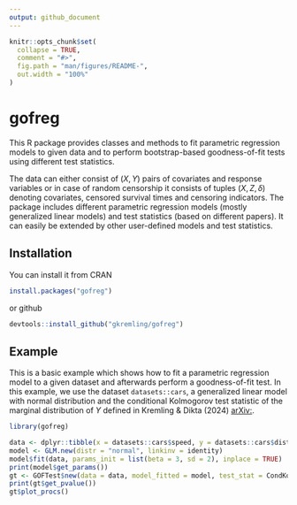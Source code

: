 ```yaml
---
output: github_document
---
```


<!-- README.md is generated from README.Rmd. Please edit that file -->

```r
knitr::opts_chunk$set(
  collapse = TRUE,
  comment = "#>",
  fig.path = "man/figures/README-",
  out.width = "100%"
)
```

# gofreg

This R package provides classes and methods to fit parametric regression models
to given data and to perform bootstrap-based goodness-of-fit tests using
different test statistics.

The data can either consist of $(X,Y)$ pairs of covariates and response 
variables or in case of random censorship it consists of tuples $(X, Z, \delta)$ 
denoting covariates, censored survival times and censoring indicators. The 
package includes different parametric regression models (mostly generalized 
linear models) and test statistics (based on different papers). It can easily be 
extended by other user-defined models and test statistics. 

## Installation

You can install it from CRAN

```r
install.packages("gofreg")
```

or github

``` r
devtools::install_github("gkremling/gofreg")
```

## Example

This is a basic example which shows how to fit a parametric regression model to 
a given dataset and afterwards perform a goodness-of-fit test. In this example, 
we use the dataset `datasets::cars`, a generalized linear model with normal 
distribution and the conditional Kolmogorov test statistic of the marginal 
distribution of $Y$ defined in Kremling & Dikta (2024) [arXiv:](https://arxiv.org/abs/).

```r
library(gofreg)

data <- dplyr::tibble(x = datasets::cars$speed, y = datasets::cars$dist)
model <- GLM.new(distr = "normal", linkinv = identity)
model$fit(data, params_init = list(beta = 3, sd = 2), inplace = TRUE)
print(model$get_params())
gt <- GOFTest$new(data = data, model_fitted = model, test_stat = CondKolmY$new(), nboot = 100)
print(gt$get_pvalue())
gt$plot_procs()
```
